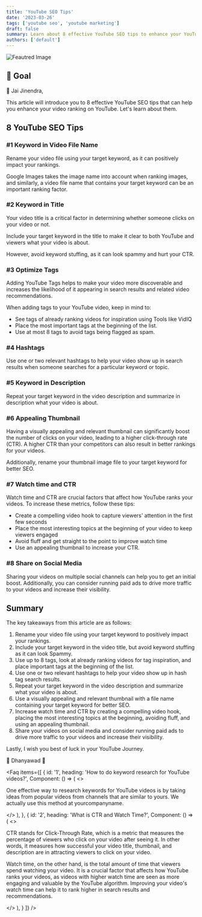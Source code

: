 ```yaml
---
title: 'YouTube SEO Tips'
date: '2023-03-26'
tags: ['youtube seo', 'youtube marketing']
draft: false
summary: Learn about 8 effective YouTube SEO tips to enhance your YouTube video ranking on YouTube.
authors: ['default']
---
```


![Feautred Image](/blog/static/blog/youtube-seo-tips/youtube-seo-tips.png)

## 🎯 Goal

🙏 Jai Jinendra,

This article will introduce you to 8 effective YouTube SEO tips that can help you enhance your video ranking on YouTube. Let's learn about them.

## 8 YouTube SEO Tips

### #1 Keyword in Video File Name

Rename your video file using your target keyword, as it can positively impact your rankings.

Google Images takes the image name into account when ranking images, and similarly, a video file name that contains your target keyword can be an important ranking factor.

### #2 Keyword in Title

Your video title is a critical factor in determining whether someone clicks on your video or not.

Include your target keyword in the title to make it clear to both YouTube and viewers what your video is about.

However, avoid keyword stuffing, as it can look spammy and hurt your CTR.

### #3 Optimize Tags

Adding YouTube Tags helps to make your video more discoverable and increases the likelihood of it appearing in search results and related video recommendations.

When adding tags to your YouTube video, keep in mind to:

- See tags of already ranking videos for inspiration using Tools like VidIQ
- Place the most important tags at the beginning of the list.
- Use at most 8 tags to avoid tags being flagged as spam.

### #4 Hashtags

Use one or two relevant hashtags to help your video show up in search results when someone searches for a particular keyword or topic.

### #5 Keyword in Description

Repeat your target keyword in the video description and summarize in description what your video is about.

### #6 Appealing Thumbnail

Having a visually appealing and relevant thumbnail can significantly boost the number of clicks on your video, leading to a higher click-through rate (CTR). A higher CTR than your competitors can also result in better rankings for your videos.

Additionally, rename your thumbnail image file to your target keyword for better SEO.

### #7 Watch time and CTR

Watch time and CTR are crucial factors that affect how YouTube ranks your videos. To increase these metrics, follow these tips:

- Create a compelling video hook to capture viewers' attention in the first few seconds
- Place the most interesting topics at the beginning of your video to keep viewers engaged
- Avoid fluff and get straight to the point to improve watch time
- Use an appealing thumbnail to increase your CTR.

### #8 Share on Social Media

Sharing your videos on multiple social channels can help you to get an initial boost. Additionally, you can consider running paid ads to drive more traffic to your videos and increase their visibility.

## Summary

The key takeaways from this article are as follows:

1. Rename your video file using your target keyword to positively impact your rankings.
2. Include your target keyword in the video title, but avoid keyword stuffing as it can look Spammy.
3. Use up to 8 tags, look at already ranking videos for tag inspiration, and place important tags at the beginning of the list.
4. Use one or two relevant hashtags to help your video show up in hash tag search results.
5. Repeat your target keyword in the video description and summarize what your video is about.
6. Use a visually appealing and relevant thumbnail with a file name containing your target keyword for better SEO.
7. Increase watch time and CTR by creating a compelling video hook, placing the most interesting topics at the beginning, avoiding fluff, and using an appealing thumbnail.
8. Share your videos on social media and consider running paid ads to drive more traffic to your videos and increase their visibility.

Lastly, I wish you best of luck in your YouTube Journey.

🙏 Dhanyawad 🙏

<Faq
  items={[
    {
      id: '1',
      heading: 'How to do keyword research for YouTube videos?',
      Component: () => (
        <>
          <p>
            One effective way to research keywords for YouTube videos is by taking ideas from
            popular videos from channels that are similar to yours. We actually use this method at
            yourcompanyname.
          </p>
        </>
      ),
    },
    {
      id: '2',
      heading: 'What is CTR and Watch Time?',
      Component: () => (
        <>
          <p>
            CTR stands for Click-Through Rate, which is a metric that measures the percentage of
            viewers who click on your video after seeing it. In other words, it measures how
            successful your video title, thumbnail, and description are in attracting viewers to
            click on your video.
          </p>
          <p>
            Watch time, on the other hand, is the total amount of time that viewers spend watching
            your video. It is a crucial factor that affects how YouTube ranks your videos, as videos
            with higher watch time are seen as more engaging and valuable by the YouTube algorithm.
            Improving your video's watch time can help it to rank higher in search results and
            recommendations.
          </p>
        </>
      ),
    }
  ]}
/>

